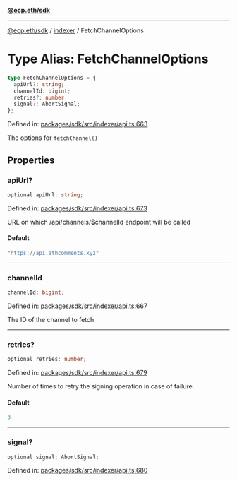 [**@ecp.eth/sdk**](../../index.mdx)

***

[@ecp.eth/sdk](/sdk-reference/index.mdx) / [indexer](/sdk-reference/indexer/index.mdx) / FetchChannelOptions

# Type Alias: FetchChannelOptions

```ts
type FetchChannelOptions = {
  apiUrl?: string;
  channelId: bigint;
  retries?: number;
  signal?: AbortSignal;
};
```

Defined in: [packages/sdk/src/indexer/api.ts:663](https://github.com/ecp-eth/comments-monorepo/blob/main/packages/sdk/src/indexer/api.ts#L663)

The options for `fetchChannel()`

## Properties

### apiUrl?

```ts
optional apiUrl: string;
```

Defined in: [packages/sdk/src/indexer/api.ts:673](https://github.com/ecp-eth/comments-monorepo/blob/main/packages/sdk/src/indexer/api.ts#L673)

URL on which /api/channels/$channelId endpoint will be called

#### Default

```ts
"https://api.ethcomments.xyz"
```

***

### channelId

```ts
channelId: bigint;
```

Defined in: [packages/sdk/src/indexer/api.ts:667](https://github.com/ecp-eth/comments-monorepo/blob/main/packages/sdk/src/indexer/api.ts#L667)

The ID of the channel to fetch

***

### retries?

```ts
optional retries: number;
```

Defined in: [packages/sdk/src/indexer/api.ts:679](https://github.com/ecp-eth/comments-monorepo/blob/main/packages/sdk/src/indexer/api.ts#L679)

Number of times to retry the signing operation in case of failure.

#### Default

```ts
3
```

***

### signal?

```ts
optional signal: AbortSignal;
```

Defined in: [packages/sdk/src/indexer/api.ts:680](https://github.com/ecp-eth/comments-monorepo/blob/main/packages/sdk/src/indexer/api.ts#L680)
